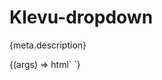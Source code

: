 
<Meta title="Atoms/Dropdown" component="klevu-dropdown" argTypes={meta.argTypes} parameters={meta.parameters} />

# Klevu-dropdown

<Description>{meta.description}</Description>

<Canvas>
  <Story
    name="Dropdown"
    args={{
      options: [
        {
          value: "1",
          text: "One",
        },
        {
          value: "2",
          text: "Two",
        },
        {
          value: "3",
          text: "Three",
        },
      ],
    }}
  >
    {(args) => html`<klevu-dropdown
      .options=${args.options}
      disabled=${ifDefined(args.disabled)}
      name=${ifDefined(args.name)}
      selected=${ifDefined(args.selected)}
      variant=${ifDefined(args.variant)}
    >
    </klevu-dropdown>`}
  </Story>
</Canvas>

<ArgsTable story="Dropdown" />
